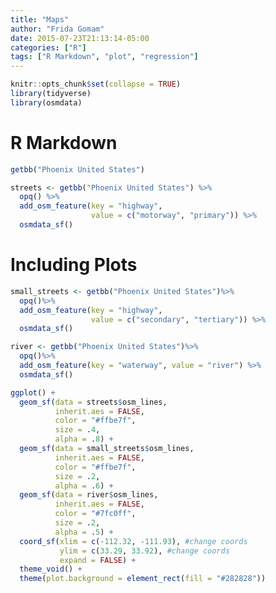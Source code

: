 ```yaml
---
title: "Maps"
author: "Frida Gomam"
date: 2015-07-23T21:13:14-05:00
categories: ["R"]
tags: ["R Markdown", "plot", "regression"]
---
```


```r
knitr::opts_chunk$set(collapse = TRUE)
library(tidyverse)
library(osmdata)
```

# R Markdown



```r
getbb("Phoenix United States")

streets <- getbb("Phoenix United States") %>% 
  opq() %>% 
  add_osm_feature(key = "highway",
                  value = c("motorway", "primary")) %>% 
  osmdata_sf()
```

# Including Plots

```r
small_streets <- getbb("Phoenix United States")%>%
  opq()%>%
  add_osm_feature(key = "highway", 
                  value = c("secondary", "tertiary")) %>%
  osmdata_sf()

river <- getbb("Phoenix United States")%>%
  opq()%>%
  add_osm_feature(key = "waterway", value = "river") %>%
  osmdata_sf()
```


```r
ggplot() +
  geom_sf(data = streets$osm_lines,
          inherit.aes = FALSE,
          color = "#ffbe7f",
          size = .4,
          alpha = .8) +
  geom_sf(data = small_streets$osm_lines,
          inherit.aes = FALSE,
          color = "#ffbe7f",          
          size = .2,
          alpha = .6) +
  geom_sf(data = river$osm_lines,          
          inherit.aes = FALSE,          
          color = "#7fc0ff",          
          size = .2,          
          alpha = .5) +
  coord_sf(xlim = c(-112.32, -111.93), #change coords
           ylim = c(33.29, 33.92), #change coords
           expand = FALSE) +
  theme_void() +
  theme(plot.background = element_rect(fill = "#282828"))
```

